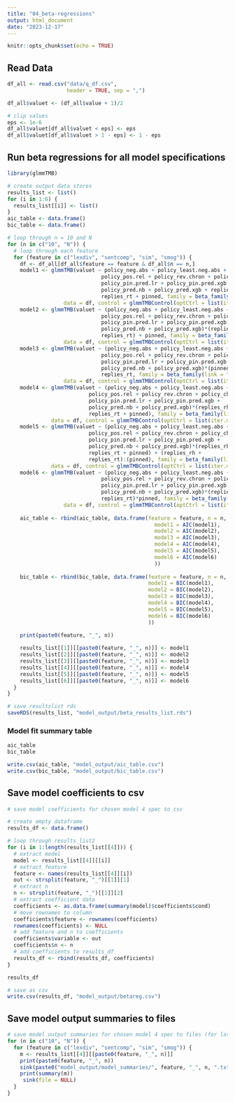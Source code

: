 ```yaml
---
title: "04_beta-regressions"
output: html_document
date: "2023-12-17"
---
```


```r
knitr::opts_chunk$set(echo = TRUE)
```

## Read Data

```r
df_all <- read.csv("data/q_df.csv",
                   header = TRUE, sep = ",")

df_all$valuet <- (df_all$value + 1)/2

# clip values
eps <- 1e-6
df_all$valuet[df_all$valuet < eps] <- eps
df_all$valuet[df_all$valuet > 1 - eps] <- 1 - eps

```

## Run beta regressions for all model specifications


```r
library(glmmTMB)

# create output data stores
results_list <- list()
for (i in 1:6) {
  results_list[[i]] <- list()
}
aic_table <- data.frame()
bic_table <- data.frame()

# loop through n = 10 and N
for (n in c("10", "N")) {
  # loop through each feature
  for (feature in c("lexdiv", "sentcomp", "sim", "smog")) {
    df <- df_all[df_all$feature == feature & df_all$n == n,]
    model1 <- glmmTMB(valuet ~ policy_neg.abs + policy_least.neg.abs + policy_pos.abs +   
                              policy_pos.rel + policy_rev.chron + policy_chron +
                              policy_pin.pred.lr + policy_pin.pred.xgb + 
                              policy_pred.nb + policy_pred.xgb + replies_rh +
                              replies_rt + pinned, family = beta_family(link = "logit"),
                  data = df, control = glmmTMBControl(optCtrl = list(iter.max = 100000, eval.max = 100000)))    
    model2 <- glmmTMB(valuet ~ (policy_neg.abs + policy_least.neg.abs + policy_pos.abs +   
                              policy_pos.rel + policy_rev.chron + policy_chron +
                              policy_pin.pred.lr + policy_pin.pred.xgb + 
                              policy_pred.nb + policy_pred.xgb)*(replies_rh +
                              replies_rt) + pinned, family = beta_family(link = "logit"),
                  data = df, control = glmmTMBControl(optCtrl = list(iter.max = 100000, eval.max = 100000)))    
    model3 <- glmmTMB(valuet ~ (policy_neg.abs + policy_least.neg.abs + policy_pos.abs +   
                              policy_pos.rel + policy_rev.chron + policy_chron +
                              policy_pin.pred.lr + policy_pin.pred.xgb + 
                              policy_pred.nb + policy_pred.xgb)*(pinned) + replies_rh +
                              replies_rt, family = beta_family(link = "logit"),
                  data = df, control = glmmTMBControl(optCtrl = list(iter.max = 100000, eval.max = 100000)))
    model4 <- glmmTMB(valuet ~ (policy_neg.abs + policy_least.neg.abs + policy_pos.abs +   
                          policy_pos.rel + policy_rev.chron + policy_chron +
                          policy_pin.pred.lr + policy_pin.pred.xgb + 
                          policy_pred.nb + policy_pred.xgb)*(replies_rh +
                          replies_rt + pinned), family = beta_family(link = "logit"),
              data = df, control = glmmTMBControl(optCtrl = list(iter.max = 100000, eval.max = 100000))) 
    model5 <- glmmTMB(valuet ~ (policy_neg.abs + policy_least.neg.abs + policy_pos.abs +   
                          policy_pos.rel + policy_rev.chron + policy_chron +
                          policy_pin.pred.lr + policy_pin.pred.xgb + 
                          policy_pred.nb + policy_pred.xgb)*(replies_rh +
                          replies_rt + pinned) + (replies_rh +
                          replies_rt):(pinned), family = beta_family(link = "logit"),
              data = df, control = glmmTMBControl(optCtrl = list(iter.max = 100000, eval.max = 100000))) 
    model6 <- glmmTMB(valuet ~ (policy_neg.abs + policy_least.neg.abs + policy_pos.abs +   
                              policy_pos.rel + policy_rev.chron + policy_chron +
                              policy_pin.pred.lr + policy_pin.pred.xgb + 
                              policy_pred.nb + policy_pred.xgb)*(replies_rh +
                              replies_rt)*pinned, family = beta_family(link = "logit"),
                  data = df, control = glmmTMBControl(optCtrl = list(iter.max = 100000, eval.max = 100000)))
    
    aic_table <- rbind(aic_table, data.frame(feature = feature, n = n, 
                                               model1 = AIC(model1),
                                               model2 = AIC(model2),
                                               model3 = AIC(model3),
                                               model4 = AIC(model4),
                                               model5 = AIC(model5),
                                               model6 = AIC(model6)
                                               ))
    
    bic_table <- rbind(bic_table, data.frame(feature = feature, n = n, 
                                             model1 = BIC(model1),
                                             model2 = BIC(model2),
                                             model3 = BIC(model3),
                                             model4 = BIC(model4),
                                             model5 = BIC(model5),
                                             model6 = BIC(model6)
                                             ))
    
    print(paste0(feature, "_", n))

    results_list[[1]][[paste0(feature, "_", n)]] <- model1
    results_list[[2]][[paste0(feature, "_", n)]] <- model2
    results_list[[3]][[paste0(feature, "_", n)]] <- model3
    results_list[[4]][[paste0(feature, "_", n)]] <- model4
    results_list[[5]][[paste0(feature, "_", n)]] <- model5
    results_list[[6]][[paste0(feature, "_", n)]] <- model6
  }
}

# save resultslist rds
saveRDS(results_list, "model_output/beta_results_list.rds")

```
### Model fit summary table

```r
aic_table
bic_table

write.csv(aic_table, "model_output/aic_table.csv")
write.csv(bic_table, "model_output/bic_table.csv")

```

## Save model coefficients to csv

```r
# save model coefficients for chosen model 4 spec to csv

# create empty dataframe
results_df <- data.frame()

# loop through results_list2
for (i in 1:length(results_list[[4]])) {
  # extract model
  model <- results_list[[4]][[i]]
  # extract feature
  feature <- names(results_list[[4]][i])
  out <- strsplit(feature, "_")[[1]][1]
  # extract n
  n <- strsplit(feature, "_")[[1]][2]
  # extract coefficient data
  coefficients <- as.data.frame(summary(model)$coefficients$cond)
  # move rownames to column
  coefficients$feature <- rownames(coefficients)
  rownames(coefficients) <- NULL
  # add feature and n to coefficients
  coefficients$variable <- out
  coefficients$n <- n
  # add coefficients to results_df
  results_df <- rbind(results_df, coefficients)
}

results_df

# save as csv
write.csv(results_df, "model_output/betareg.csv")

```

## Save model output summaries to files

```r
# save model output summaries for chosen model 4 spec to files (for latex appendix)
for (n in c("10", "N")) {
  for (feature in c("lexdiv", "sentcomp", "sim", "smog")) {
    m <- results_list[[4]][[paste0(feature, "_", n)]]
    print(paste0(feature, "_", n))
    sink(paste0("model_output/model_summaries/", feature, "_", n, ".txt"))
    print(summary(m))
     sink(file = NULL)
  }
}
```

